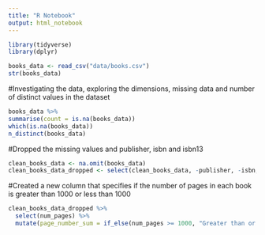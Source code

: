 ```yaml
---
title: "R Notebook"
output: html_notebook
---
```


```r
library(tidyverse)
library(dplyr)
```


```r
books_data <- read_csv("data/books.csv") 
str(books_data)
```


#Investigating the data, exploring the dimensions, missing data and number of distinct values in the dataset 
```r
books_data %>% 
summarise(count = is.na(books_data)) 
which(is.na(books_data)) 
n_distinct(books_data)
```


#Dropped the missing values and publisher, isbn and isbn13 
```r
clean_books_data <- na.omit(books_data) 
clean_books_data_dropped <- select(clean_books_data, -publisher, -isbn, -isbn13) 

```


#Created a new column that specifies if the number of pages in each book is greater than 1000 or less than 1000 
```r
clean_books_data_dropped %>% 
  select(num_pages) %>% 
  mutate(page_number_sum = if_else(num_pages >= 1000, "Greater than or equal to 1000", "Less than 1000")) 
```

